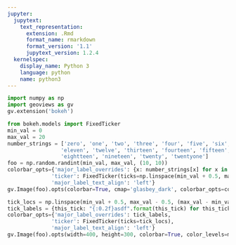 ```yaml
---
jupyter:
  jupytext:
    text_representation:
      extension: .Rmd
      format_name: rmarkdown
      format_version: '1.1'
      jupytext_version: 1.2.4
  kernelspec:
    display_name: Python 3
    language: python
    name: python3
---
```


```python
import numpy as np
import geoviews as gv
gv.extension('bokeh')
```

```python
from bokeh.models import FixedTicker
min_val = 0
max_val = 20
number_strings = ['zero', 'one', 'two', 'three', 'four', 'five', 'six', 'seven', 'eight', 'nine', 'ten',
                 'eleven', 'twelve', 'thirteen', 'fourteen', 'fifteen', 'sixteen', 'seventeen', 
                 'eightteen', 'nineteen', 'twenty', 'twentyone']
foo = np.random.randint(min_val, max_val, (10, 10))
colorbar_opts={'major_label_overrides': {x: number_strings[x] for x in range(max_val)},
              'ticker': FixedTicker(ticks=np.linspace(min_val + 0.5, max_val - 0.5, (max_val - min_val) + 1.0)),
              'major_label_text_align': 'left'}
gv.Image(foo).opts(colorbar=True, cmap='glasbey_dark', colorbar_opts=colorbar_opts, color_levels=max_val)
```

```python
tick_locs = np.linspace(min_val + 0.5, max_val - 0.5, (max_val - min_val) + 1.0)
tick_labels = {this_tick: "{:0.2f}asdf".format(this_tick) for this_tick in tick_locs}
colorbar_opts={'major_label_overrides': tick_labels,
              'ticker': FixedTicker(ticks=tick_locs),
              'major_label_text_align': 'left'}
gv.Image(foo).opts(width=400, height=300, colorbar=True, color_levels=max_val, cmap='glasbey_dark', colorbar_opts=colorbar_opts)
```

